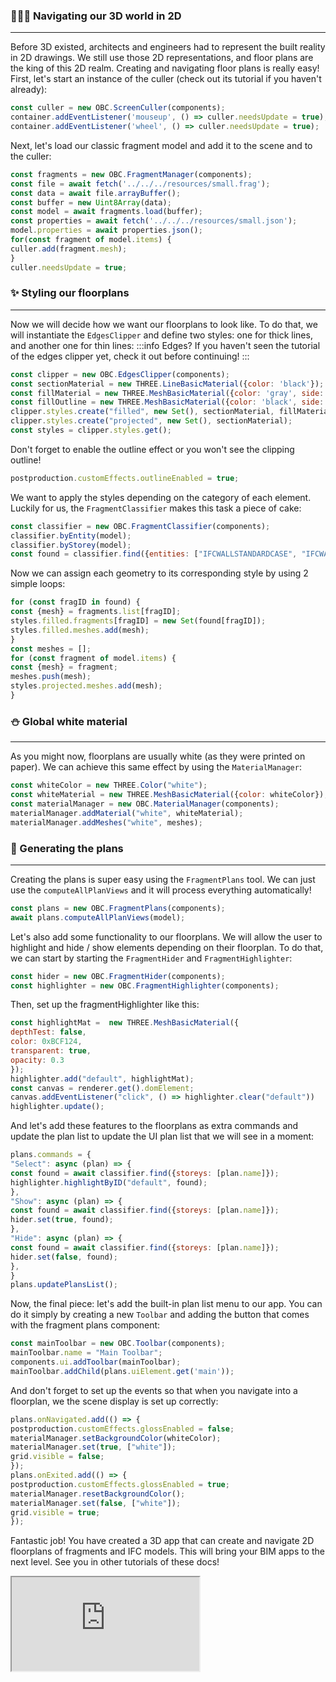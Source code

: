 ### 📃📜📄 Navigating our 3D world in 2D
___
Before 3D existed, architects and engineers had to represent the
built reality in 2D drawings. We still use those 2D representations,
and floor plans are the king of this 2D realm. Creating and
navigating floor plans is really easy! First, let's start an
instance of the culler (check out its tutorial if you haven't
already):

```js
const culler = new OBC.ScreenCuller(components);
container.addEventListener('mouseup', () => culler.needsUpdate = true);
container.addEventListener('wheel', () => culler.needsUpdate = true);
```
Next, let's load our classic fragment model and add it to the
scene and to the culler:

```js
const fragments = new OBC.FragmentManager(components);
const file = await fetch('../../../resources/small.frag');
const data = await file.arrayBuffer();
const buffer = new Uint8Array(data);
const model = await fragments.load(buffer);
const properties = await fetch('../../../resources/small.json');
model.properties = await properties.json();
for(const fragment of model.items) {
culler.add(fragment.mesh);
}
culler.needsUpdate = true;
```
### ✨ Styling our floorplans
___
Now we will decide how we want our floorplans to look like. To do
that, we will instantiate the `EdgesClipper` and define two styles:
one for thick lines, and another one for thin lines:
:::info Edges?
If you haven't seen the tutorial of the edges clipper yet, check
it out before continuing!
:::

```js
const clipper = new OBC.EdgesClipper(components);
const sectionMaterial = new THREE.LineBasicMaterial({color: 'black'});
const fillMaterial = new THREE.MeshBasicMaterial({color: 'gray', side: 2});
const fillOutline = new THREE.MeshBasicMaterial({color: 'black', side: 1, opacity: 0.5, transparent: true});
clipper.styles.create("filled", new Set(), sectionMaterial, fillMaterial, fillOutline);
clipper.styles.create("projected", new Set(), sectionMaterial);
const styles = clipper.styles.get();
```
Don't forget to enable the outline effect or you won't see the
clipping outline!

```js
postproduction.customEffects.outlineEnabled = true;
```
We want to apply the styles depending on the category of each
element. Luckily for us, the `FragmentClassifier` makes this
task a piece of cake:

```js
const classifier = new OBC.FragmentClassifier(components);
classifier.byEntity(model);
classifier.byStorey(model);
const found = classifier.find({entities: ["IFCWALLSTANDARDCASE", "IFCWALL"]});
```
Now we can assign each geometry to its corresponding style
by using 2 simple loops:

```js
for (const fragID in found) {
const {mesh} = fragments.list[fragID];
styles.filled.fragments[fragID] = new Set(found[fragID]);
styles.filled.meshes.add(mesh);
}
const meshes = [];
for (const fragment of model.items) {
const {mesh} = fragment;
meshes.push(mesh);
styles.projected.meshes.add(mesh);
}
```
### ⛄ Global white material
___
As you might now, floorplans are usually white (as they were
printed on paper). We can achieve this same effect by using
the `MaterialManager`:

```js
const whiteColor = new THREE.Color("white");
const whiteMaterial = new THREE.MeshBasicMaterial({color: whiteColor});
const materialManager = new OBC.MaterialManager(components);
materialManager.addMaterial("white", whiteMaterial);
materialManager.addMeshes("white", meshes);
```
### 🤖 Generating the plans
___
Creating the plans is super easy using the `FragmentPlans`
tool. We can just use the `computeAllPlanViews` and it will
process everything automatically!

```js
const plans = new OBC.FragmentPlans(components);
await plans.computeAllPlanViews(model);
```
Let's also add some functionality to our floorplans. We will allow
the user to highlight and hide / show elements depending on their
floorplan. To do that, we can start by starting the `FragmentHider`
and `FragmentHighlighter`:

```js
const hider = new OBC.FragmentHider(components);
const highlighter = new OBC.FragmentHighlighter(components);
```
Then, set up the fragmentHighlighter like this:

```js
const highlightMat =  new THREE.MeshBasicMaterial({
depthTest: false,
color: 0xBCF124,
transparent: true,
opacity: 0.3
});
highlighter.add("default", highlightMat);
const canvas = renderer.get().domElement;
canvas.addEventListener("click", () => highlighter.clear("default"))
highlighter.update();
```
And let's add these features to the floorplans as extra commands
and update the plan list to update the UI plan list that we
will see in a moment:

```js
plans.commands = {
"Select": async (plan) => {
const found = await classifier.find({storeys: [plan.name]});
highlighter.highlightByID("default", found);
},
"Show": async (plan) => {
const found = await classifier.find({storeys: [plan.name]});
hider.set(true, found);
},
"Hide": async (plan) => {
const found = await classifier.find({storeys: [plan.name]});
hider.set(false, found);
},
}
plans.updatePlansList();
```
Now, the final piece: let's add the built-in plan list menu to our
app. You can do it simply by creating a new `Toolbar` and adding
the button that comes with the fragment plans component:

```js
const mainToolbar = new OBC.Toolbar(components);
mainToolbar.name = "Main Toolbar";
components.ui.addToolbar(mainToolbar);
mainToolbar.addChild(plans.uiElement.get('main'));
```
And don't forget to set up the events so that when you navigate
into a floorplan, we the scene display is set up correctly:

```js
plans.onNavigated.add(() => {
postproduction.customEffects.glossEnabled = false;
materialManager.setBackgroundColor(whiteColor);
materialManager.set(true, ["white"]);
grid.visible = false;
});
plans.onExited.add(() => {
postproduction.customEffects.glossEnabled = true;
materialManager.resetBackgroundColor();
materialManager.set(false, ["white"]);
grid.visible = true;
});
```
Fantastic job! You have created a 3D app that can create and
navigate 2D floorplans of fragments and IFC models. This will
bring your BIM apps to the next level. See you in other tutorials
of these docs!


  <iframe src="https://ifcjs.github.io/components/fragments/FragmentPlans/index.html"></iframe>

  